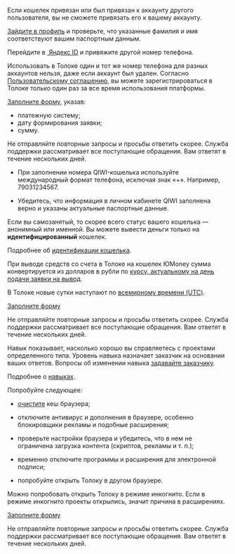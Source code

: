 
<Cut title="Проблема с выводом денег">

<Cut title="«Кошелек уже используется» ">

Если кошелек привязан или был привязан к аккаунту другого пользователя, вы не сможете привязать его к вашему аккаунту.

</Cut>

<Cut title="«Данные в вашем профиле указаны некорректно»">

[Зайдите в профиль](../../profile#edit) и проверьте, что указанные фамилия и имя соответствуют вашим паспортным данным.

</Cut>

<Cut title="«Номер телефона уже привязан к другой учетной записи» ">

Перейдите в [ Яндекс ID](https://passport.yandex.ru/profile/phones) и привяжите другой номер телефона.

Использовать в Толоке один и тот же номер телефона для разных аккаунтов нельзя, даже если аккаунт был удален. Согласно [Пользовательскому соглашению](https://join.toloka.ai/legal/user-agreement-ru/), вы можете зарегистрироваться в Толоке только один раз за все время использования платформы.

</Cut>

<Cut title="Как отменить вывод?">

[Заполните форму](../support?form-source=troubleshooting), указав:

- платежную систему;
- дату формирования заявки;
- сумму.

<Note mode="note" title="Примечание">

Не отправляйте повторные запросы и просьбы ответить скорее. Служба поддержки рассматривает все поступающие обращения. Вам ответят в течение нескольких дней.

</Note>

</Cut>

<Cut title="Не могу вывести деньги на QIWI-кошелек">

- При заполнении номера QIWI-кошелька используйте международный формат телефона, исключая знак «+». Например, 79031234567.

- Убедитесь, что информация в личном кабинете QIWI заполнена верно и указаны актуальные паспортные данные.

</Cut>

</Cut>

<Cut title="Вопрос о выводе через ЮMoney">

<Cut title="Не могу вывести деньги на кошелек">

Если вы самозанятый, то скорее всего статус вашего кошелька — анонимный или именной. Вы можете вывести деньги только на **идентифицированный** кошелек.

Подробнее об [идентификации кошелька](https://yoomoney.ru/id/methods?lang=ru).

</Cut>

<Cut title="По какому курсу конвертируются деньги?">

При выводе средств со счета в Толоке на кошелек ЮMoney сумма конвертируется из долларов в рубли по [курсу, актуальному на день подачи заявки на вывод](https://yastatic.net/s3/toloka/eula/usd_rate_ru.html).

В Толоке новые сутки наступают по [всемирному времени (UTC)](../../notes).

</Cut>

</Cut>

<Cut title="Другой вопрос">

[Заполните форму](../support?form-source=troubleshooting)

<Note mode="note" title="Примечание">

Не отправляйте повторные запросы и просьбы ответить скорее. Служба поддержки рассматривает все поступающие обращения. Вам ответят в течение нескольких дней.

</Note>

</Cut>

<Cut title="Уменьшился навык">

Навык показывает, насколько хорошо вы справляетесь с проектами определенного типа. Уровень навыка назначает заказчик на основании ваших ответов. Вопросы об изменении навыка [задавайте заказчику](../../messages#requester).

Подробнее о [навыках](../../skills).

</Cut>

<Cut title="Вопросы для самозанятых">

<RuSelfEmployedTroubles/>

</Cut>

<Cut title="На платформе что-то не работает">

<Cut title="Не грузятся проекты, открывается только чистый лист">

Попробуйте следующее:

- [очистите](https://yandex.ru/support/common/browsers-settings/cache.html) кеш браузера;

- отключите антивирус и дополнения в браузере, особенно блокировщики рекламы и подобные расширения;

- проверьте настройки браузера и убедитесь, что в нем не ограничена загрузка контента (скриптов, рекламы и т. п.);

- временно отключите программы и расширения для электронной подписи;

- попробуйте открыть Толоку в другом браузере.

<Note mode="note" title="Примечание">

Можно попробовать открыть Толоку в режиме инкогнито. Если в режиме инкогнито проекты открылись, значит причина в расширениях.

</Note>

</Cut>

<Cut title="Другое">

[Заполните форму](../support?form-source=troubleshooting)

<Note mode="note" title="Примечание">

Не отправляйте повторные запросы и просьбы ответить скорее. Служба поддержки рассматривает все поступающие обращения. Вам ответят в течение нескольких дней.

</Note>

</Cut>

</Cut>
